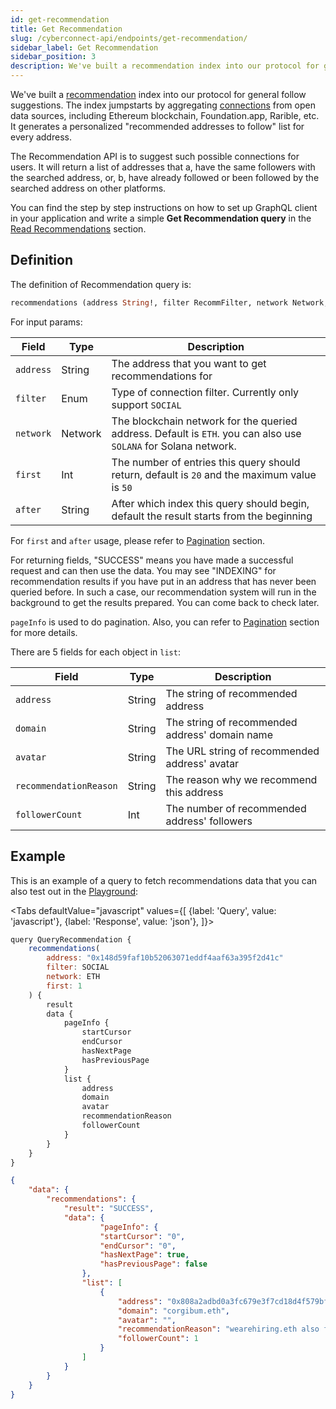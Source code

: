 ```yaml
---
id: get-recommendation
title: Get Recommendation
slug: /cyberconnect-api/endpoints/get-recommendation/
sidebar_label: Get Recommendation
sidebar_position: 3
description: We've built a recommendation index into our protocol for general follow suggestions. The index jumpstarts by aggregating connections from open data sources, including Ethereum blockchain, Foundation.app, Rarible, etc.
---
```


We've built a [recommendation](/concepts/recommend/) index into our protocol for general follow suggestions. The index jumpstarts by aggregating [connections](/concepts/connection/) from open data sources, including Ethereum blockchain, Foundation.app, Rarible, etc. It generates a personalized "recommended addresses to follow" list for every address.

The Recommendation API is to suggest such possible connections for users. It will return a list of addresses that a, have the same followers with the searched address, or, b, have already followed or been followed by the searched address on other platforms.

You can find the step by step instructions on how to set up GraphQL client in your application and write a simple **Get Recommendation query** in the [Read Recommendations](/get-started/read-recommendations/) section.

## Definition

The definition of Recommendation query is:

```graphql
recommendations (address String!, filter RecommFilter, network Network, first Int, after String) RecommendationResponse!
```

For input params:

| Field     | Type    | Description                                                                                                     |
| --------- | ------- | --------------------------------------------------------------------------------------------------------------- |
| `address` | String  | The address that you want to get recommendations for                                                            |
| `filter`  | Enum    | Type of connection filter. Currently only support `SOCIAL`                                                      |
| `network` | Network | The blockchain network for the queried address. Default is `ETH`. you can also use `SOLANA` for Solana network. |
| `first`   | Int     | The number of entries this query should return, default is `20` and the maximum value is `50`                   |
| `after`   | String  | After which index this query should begin, default the result starts from the beginning                         |

For `first` and `after` usage, please refer to [Pagination](/resources/terminology/pagination/) section.

For returning fields, "SUCCESS" means you have made a successful request and can then use the data. You may see "INDEXING" for recommendation results if you have put in an address that has never been queried before. In such a case, our recommendation system will run in the background to get the results prepared. You can come back to check later.

`pageInfo` is used to do pagination. Also, you can refer to [Pagination](/resources/terminology/pagination/) section for more details.

There are 5 fields for each object in `list`:

| Field                  | Type   | Description                                    |
| ---------------------- | ------ | ---------------------------------------------- |
| `address`              | String | The string of recommended address              |
| `domain`               | String | The string of recommended address' domain name |
| `avatar`               | String | The URL string of recommended address' avatar  |
| `recommendationReason` | String | The reason why we recommend this address       |
| `followerCount`        | Int    | The number of recommended address' followers   |

## Example

This is an example of a query to fetch recommendations data that you can also test out in the [Playground](/cyberconnect-api/playground/):


<Tabs
    defaultValue="javascript"
    values={[
        {label: 'Query', value: 'javascript'},
        {label: 'Response', value: 'json'},
    ]}>
<TabItem value="javascript">

```javascript
query QueryRecommendation {
    recommendations(
        address: "0x148d59faf10b52063071eddf4aaf63a395f2d41c"
        filter: SOCIAL
        network: ETH
        first: 1
    ) {
        result
        data {
            pageInfo {
                startCursor
                endCursor
                hasNextPage
                hasPreviousPage
            }
            list {
                address
                domain
                avatar
                recommendationReason
                followerCount
            }
        }
    }
}
```

</TabItem>
<TabItem value="json">

```json
{
    "data": {
        "recommendations": {
            "result": "SUCCESS",
            "data": {
                    "pageInfo": {
                    "startCursor": "0",
                    "endCursor": "0",
                    "hasNextPage": true,
                    "hasPreviousPage": false
                },
                "list": [
                    {
                        "address": "0x808a2adbd0a3fc679e3f7cd18d4f579bfcaaec9c",
                        "domain": "corgibum.eth",
                        "avatar": "",
                        "recommendationReason": "wearehiring.eth also followed them",
                        "followerCount": 1
                    }
                ]
            }
        }
    }
}
```

</TabItem>
</Tabs>
